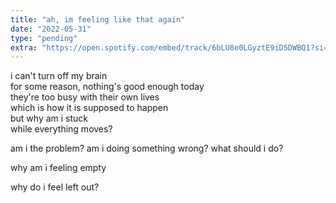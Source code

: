 ```yaml
---
title: "ah, im feeling like that again"
date: "2022-05-31"
type: "pending"
extra: "https://open.spotify.com/embed/track/6bLU8e0LGyztE9iD5DWBQ1?si=76e84b29ad9c45f3"
---
```


i can't turn off my brain<br/>
for some reason, nothing's good enough today<br/>
they're too busy with their own lives<br/>
which is how it is supposed to happen<br/>
but why am i stuck<br/>
while everything moves?

am i the problem? am i doing something wrong? what should i do?

why am i feeling empty

why do i feel left out?
